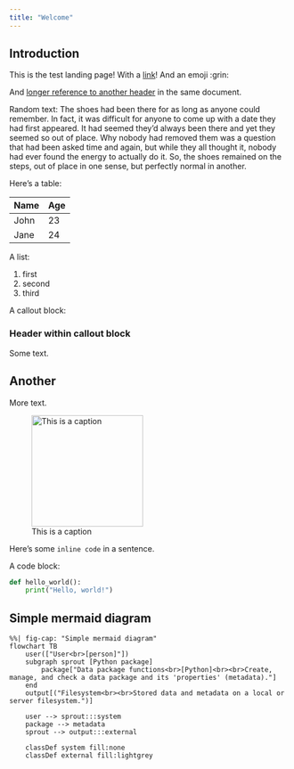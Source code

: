 ```yaml
---
title: "Welcome"
---
```


## Introduction

This is the test landing page! With a [link](https://duckduckgo.com/)!
And an emoji :grin:

And [longer reference to another header](index.qmd#another) in the same
document.

Random text: The shoes had been there for as long as anyone could
remember. In fact, it was difficult for anyone to come up with a date
they had first appeared. It had seemed they'd always been there and yet
they seemed so out of place. Why nobody had removed them was a question
that had been asked time and again, but while they all thought it,
nobody had ever found the energy to actually do it. So, the shoes
remained on the steps, out of place in one sense, but perfectly normal
in another.

Here's a table:

| Name | Age |
|------|-----|
| John | 23  |
| Jane | 24  |

A list:

1.  first
2.  second
3.  third

A callout block:

::: callout-tip
### Header within callout block

Some text.
:::

## Another

More text.

![This is a
caption](_extensions/seedcase-theme/logos/seedcase-logo.svg){width="200"}

Here's some `inline code` in a sentence.

A code block:

``` python
def hello_world():
    print("Hello, world!")
```

## Simple mermaid diagram

::: column-page
```mermaid
%%| fig-cap: "Simple mermaid diagram"
flowchart TB
    user(["User<br>[person]"])
    subgraph sprout [Python package]
        package["Data package functions<br>[Python]<br><br>Create, manage, and check a data package and its 'properties' (metadata)."]
    end
    output[("Filesystem<br><br>Stored data and metadata on a local or server filesystem.")]

    user --> sprout:::system
    package --> metadata
    sprout --> output:::external

    classDef system fill:none
    classDef external fill:lightgrey
```
:::

